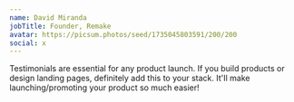 ```yaml
---
name: David Miranda
jobTitle: Founder, Remake
avatar: https://picsum.photos/seed/1735045803591/200/200
social: x
---
```


Testimonials are essential for any product launch. If you build products or design landing pages, definitely add this to your stack. It'Il make launching/promoting your product so much easier!
